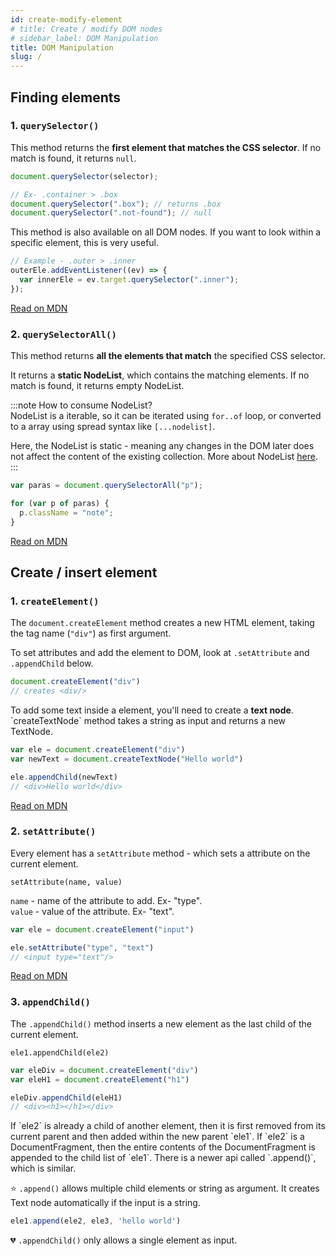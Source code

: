 ```yaml
---
id: create-modify-element
# title: Create / modify DOM nodes
# sidebar_label: DOM Manipulation
title: DOM Manipulation
slug: /
---
```



## Finding elements

### 1. `querySelector()`

This method returns the **first element that matches the CSS selector**. If no match is found, it returns `null`.

```js
document.querySelector(selector);

// Ex- .container > .box
document.querySelector(".box"); // returns .box
document.querySelector(".not-found"); // null
```

<Accordion>
  <Admonition type="note" title="Extra">
  This method is also available on all DOM nodes. If you want to look within a specific element, this is very useful.

  ```js
  // Example - .outer > .inner
  outerEle.addEventListener((ev) => {
    var innerEle = ev.target.querySelector(".inner");
  });
  ```
  </Admonition>
</Accordion>

[Read on MDN](https://developer.mozilla.org/en-US/docs/Web/API/Element/querySelector)

### 2. `querySelectorAll()`

This method returns **all the elements that match** the specified CSS selector.

It returns a **static NodeList**, which contains the matching elements. If no match is found, it returns empty NodeList.

:::note How to consume NodeList?  
 NodeList is a iterable, so it can be iterated using `for..of` loop, or converted to a array using spread syntax like `[...nodelist]`.

Here, the NodeList is static - meaning any changes in the DOM later does not affect the content of the existing collection. More about NodeList [here](https://developer.mozilla.org/en-US/docs/Web/API/NodeList).  
:::

```js
var paras = document.querySelectorAll("p");

for (var p of paras) {
  p.className = "note";
}
```

[Read on MDN](https://developer.mozilla.org/en-US/docs/Web/API/Element/querySelectorAll)

## Create / insert element

### 1. `createElement()`

The `document.createElement` method creates a new HTML element, taking the tag name (`"div"`) as first argument.

To set attributes and add the element to DOM, look at `.setAttribute` and `.appendChild` below.

```js
document.createElement("div")
// creates <div/>
```

<Accordion title="Related">
  <Admonition type="note" title="Creating text node">
    To add some text inside a element, you'll need to create a <b>text node</b>. 
    `createTextNode` method takes a string as input and returns a new TextNode.

  ```js
  var ele = document.createElement("div")
  var newText = document.createTextNode("Hello world")

  ele.appendChild(newText) 
  // <div>Hello world</div>
  ```
  </Admonition>
</Accordion>

[Read on MDN](https://developer.mozilla.org/en-US/docs/Web/API/Document/createElement)

### 2. `setAttribute()`

Every element has a `setAttribute` method - which sets a attribute on the current element. 

`setAttribute(name, value)`

`name` - name of the attribute to add. Ex- "type".  
`value` - value of the attribute. Ex- "text".

```js
var ele = document.createElement("input")

ele.setAttribute("type", "text") 
// <input type="text"/>
```

[Read on MDN](https://developer.mozilla.org/en-US/docs/Web/API/Element/setAttribute)

### 3. `appendChild()`

The `.appendChild()` method inserts a new element as the last child of the current element.

`ele1.appendChild(ele2)`

```js
var eleDiv = document.createElement("div")
var eleH1 = document.createElement("h1")

eleDiv.appendChild(eleH1)
// <div><h1></h1></div>
```

<Accordion title="Related">
  <Admonition type="note" title="If it already has a parent">
  If `ele2` is already a child of another element, 
  then it is first removed from its current parent and then added within the new parent `ele1`.
  </Admonition>

  <Admonition type="note" title="If it is DocumentFragment">
  If `ele2` is a DocumentFragment, then the entire contents of the DocumentFragment is appended 
  to the child list of `ele1`.
  </Admonition>

  <Admonition type="note" title="`.append()`">
  There is a newer api called `.append()`, which is similar.

  ⭐️ `.append()` allows multiple child elements or string as argument. It creates Text node automatically if the input is a string.  

  ```js
  ele1.append(ele2, ele3, 'hello world')
  ```

  💔 `.appendChild()` only allows a single element as input.
  </Admonition>
</Accordion>